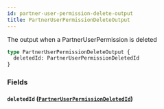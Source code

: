 ```yaml
---
id: partner-user-permission-delete-output
title: PartnerUserPermissionDeleteOutput
---
```


The output when a PartnerUserPermission is deleted

```graphql
type PartnerUserPermissionDeleteOutput {
  deletedId: PartnerUserPermissionDeletedId
}
```

### Fields

#### `deletedId` ([`PartnerUserPermissionDeletedId`](/developers/shared-apis/adminidentity-api/graphql/reference/objects/partner-user-permission-deleted-id))
